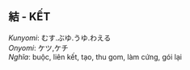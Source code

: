 ## 結 - KẾT
_Kunyomi_: むす.ぶゆ.うゆ.わえる   
_Onyomi_: ケツ,ケチ   
_Nghĩa_: buộc, liên kết, tạo, thu gom, làm cứng, gói lại